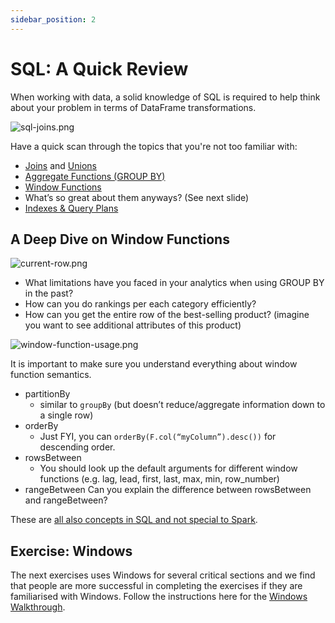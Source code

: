 ```yaml
---
sidebar_position: 2
---
```


# SQL: A Quick Review
When working with data, a solid knowledge of SQL is required to help think about your problem in terms of DataFrame transformations.

<div style={{textAlign: 'center'}}>

![sql-joins.png](./assets/sql-joins.png)

</div>

Have a quick scan through the topics that you're not too familiar with:
* [Joins](https://www.w3schools.com/sql/sql_join.asp) and [Unions](https://www.w3schools.com/sql/sql_union.asp)
* [Aggregate Functions (GROUP BY)](https://www.w3schools.com/sql/sql_groupby.asp)
* [Window Functions](https://mode.com/sql-tutorial/sql-window-functions/)
* What’s so great about them anyways? (See next slide)
* [Indexes & Query Plans](https://www.khanacademy.org/computing/computer-programming/sql/relational-queries-in-sql/a/more-efficient-sql-with-query-planning-and-optimization)

## A Deep Dive on Window Functions

<div style={{textAlign: 'center'}}>

![current-row.png](./assets/current-row.png)

</div>

* What limitations have you faced in your analytics when using GROUP BY in the past?
* How can you do rankings per each category efficiently?
* How can you get the entire row of the best-selling product? (imagine you want to see additional attributes of this product)

<div style={{textAlign: 'center'}}>

![window-function-usage.png](./assets/window-function-usage.png)

</div>

It is important to make sure you understand everything about window function semantics.

* partitionBy
    * similar to `groupBy` (but doesn’t reduce/aggregate information down to a single row)
* orderBy
    * Just FYI, you can `orderBy(F.col(“myColumn”).desc())` for descending order.
* rowsBetween
    * You should look up the default arguments for different window functions (e.g. lag, lead, first, last, max, min, row_number)
* rangeBetween
  Can you explain the difference between rowsBetween and rangeBetween?

These are [all also concepts in SQL and not special to Spark](https://towardsdatascience.com/a-guide-to-advanced-sql-window-functions-f63f2642cbf9).

## Exercise: Windows
The next exercises uses Windows for several critical sections and we find that people are more successful in completing the exercises if they are familiarised with Windows. Follow the instructions here for the [Windows Walkthrough](https://github.com/data-derp/small-exercises/tree/master/window-functions).